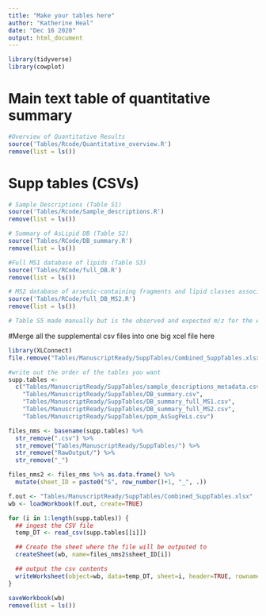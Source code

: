 ```yaml
---
title: "Make your tables here"
author: "Katherine Heal"
date: "Dec 16 2020"
output: html_document
---
```


```r
library(tidyverse)
library(cowplot)
```

# Main text table of quantitative summary
```r
#Overview of Quantitative Results
source('Tables/Rcode/Quantitative_overview.R')
remove(list = ls())
```

# Supp tables (CSVs)
```r
# Sample Descriptions (Table S1)
source('Tables/Rcode/Sample_descriptions.R')
remove(list = ls())

# Summary of AsLipid DB (Table S2)
source('Tables/RCode/DB_summary.R')
remove(list = ls())

#Full MS1 database of lipids (Table S3)
source('Tables/RCode/full_DB.R')
remove(list = ls())

# MS2 database of arsenic-containing fragments and lipid classes associated with each (Table S4)
source('Tables/RCode/full_DB_MS2.R')
remove(list = ls())

# Table S5 made manually but is the observed and expected m/z for the AsSugPeL
```

#Merge all the supplemental csv files into one big xcel file here
```r
library(XLConnect) 
file.remove("Tables/ManuscriptReady/SuppTables/Combined_SuppTables.xlsx")

#write out the order of the tables you want
supp.tables <- 
  c("Tables/ManuscriptReady/SuppTables/sample_descriptions_metadata.csv",
    "Tables/ManuscriptReady/SuppTables/DB_summary.csv",
    "Tables/ManuscriptReady/SuppTables/DB_summary_full_MS1.csv",
    "Tables/ManuscriptReady/SuppTables/DB_summary_full_MS2.csv",
    "Tables/ManuscriptReady/SuppTables/ppm_AsSugPeLs.csv")

files_nms <- basename(supp.tables) %>% 
  str_remove(".csv") %>%
  str_remove("Tables/ManuscriptReady/SuppTables/") %>%
  str_remove("RawOutput/") %>%
  str_remove("_") 

files_nms2 <- files_nms %>% as.data.frame() %>%
  mutate(sheet_ID = paste0("S", row_number()+1, "_", .))

f.out <- "Tables/ManuscriptReady/SuppTables/Combined_SuppTables.xlsx"
wb <- loadWorkbook(f.out, create=TRUE)

for (i in 1:length(supp.tables)) {
  ## ingest the CSV file
  temp_DT <- read_csv(supp.tables[[i]])

  ## Create the sheet where the file will be outputed to 
  createSheet(wb, name=files_nms2$sheet_ID[i])

  ## output the csv contents
  writeWorksheet(object=wb, data=temp_DT, sheet=i, header=TRUE, rownames=NULL)
}

saveWorkbook(wb)
remove(list = ls())

```
